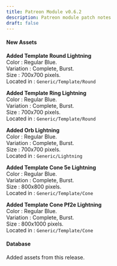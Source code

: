 ```yaml
---
title: Patreon Module v0.6.2
description: Patreon module patch notes
draft: false
---
```


#### New Assets

**Added Template Round Lightning**  
Color : Regular Blue.  
Variation : Complete, Burst.  
Size : 700x700 pixels.  
Located in : ``Generic/Template/Round``

**Added Template Ring Lightning**  
Color : Regular Blue.  
Variation : Complete, Burst.  
Size : 700x700 pixels.  
Located in : ``Generic/Template/Round``

**Added Orb Lightning**  
Color : Regular Blue.  
Variation : Complete, Burst.  
Size : 700x700 pixels.  
Located in : ``Generic/Lightning``

**Added Template Cone 5e Lightning**  
Color : Regular Blue.  
Variation : Complete, Burst.  
Size : 800x800 pixels.  
Located in : ``Generic/Template/Cone``

**Added Template Cone Pf2e Lightning**  
Color : Regular Blue.  
Variation : Complete, Burst.  
Size : 800x1000 pixels.  
Located in : ``Generic/Template/Cone``


#### Database

Added assets from this release.



